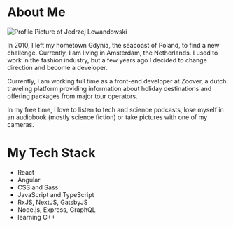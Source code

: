 
# About Me

<div className={styles.aboutImage}>
  <Image
    src="/images/profile_bleeve_front_opt.jpg"
    alt="Profile Picture of Jedrzej Lewandowski"
    layout="fill"
    objectFit="cover"
    priority
  />
</div>

In 2010, I left my hometown Gdynia, the seacoast of Poland, to find a new challenge. Currently, I am living in Amsterdam, the Netherlands. I used to work in the fashion industry, but a few years ago I decided to change direction and become a developer.

Currently, I am working full time as a front-end developer at Zoover, a dutch traveling platform providing information about holiday destinations and offering packages from major tour operators.

In my free time, I love to listen to tech and science podcasts, lose myself in an audiobook (mostly science fiction) or take pictures with one of my cameras.

<div className={styles.techStack}>

# My Tech Stack

- <FaReact /> React
- <FaAngular /> Angular
- <FaCss3 /> CSS and Sass
- <FaJs /> JavaScript and TypeScript
- <FaCode /> RxJS, NextJS, GatsbyJS
- <FaNodeJs /> Node.js, Express, GraphQL
- <FaUserGraduate /> learning C++

</div>
